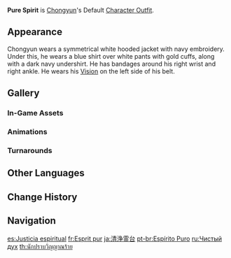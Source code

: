 {{Outfit Infobox
|id           = 203600
|image        = <gallery>
Character Chongyun Full Wish.png|Wish
Character Chongyun Game.png|In-Game
</gallery>
|character    = Chongyun
|type         = Default
|description  = Chongyun's outfit. A traditional thaumaturge's trappings.
|obtain       = Unlocked upon obtaining character
}}
'''Pure Spirit''' is [[Chongyun]]'s Default [[Character Outfit]].

==Appearance==
<!-- Keep appearance section short and concise. Limit to 1-2 paragraphs (preferably 1 paragraph) with 3-4 sentences each. -->
Chongyun wears a symmetrical white hooded jacket with navy embroidery. Under this, he wears a blue shirt over white pants with gold cuffs, along with a dark navy undershirt. He has bandages around his right wrist and right ankle. He wears his {{Cryo}} [[Vision]] on the left side of his belt.

==Gallery==
===In-Game Assets===
{{Assets/Outfit|Pure Spirit|nomain=1}}

===Animations===
{{Preview/CharacterAnimations|Chongyun|nocaption=1}}

===Turnarounds===
{{Turnarounds}}

==Other Languages==
{{Other Languages
|en      = Pure Spirit
|zhs     = 清正灵台
|zhs_rm  = Qīngzhèng Língtái
|zht     = 清正靈臺
|zht_rm  = Qīngzhèng Língtái
|zh_tl   = Pure Soul
|ja      = 清浄霊台
|ja_rm   = Seijou Reidai
|ja_tl   = Pure Soul
|ko      = 청정한 영혼
|ko_tl   = Pure Spirit
|es      = Justicia espiritual
|es_tl   = Spiritual Justice
|fr      = Esprit pur
|fr_tl   = Pure Spirit
|ru      = Чистый дух
|ru_tl   = Pure Spirit
|th      = นักปราบวิญญาณร้าย
|th_rm   = Nak prap winyan rai
|th_tl   = Exorcist of Evil Spirits
|vi      = Thanh Tẩy Tâm Hồn
|vi_tl   = Soul Cleansing
|de      = Reiner Geist
|de_tl   = Pure Spirit
|id      = Pure Spirit
|pt      = Espírito Puro
|pt_tl   = Pure Spirit
|tr      = Saf Ruh
|tr_tl   = Pure Spirit
|it      = Purezza spirituale
|it_tl   = Spiritual Purity
}}

==Change History==
{{Change History|1.0}}

==Navigation==
{{Dressing Room Navbox|type=outfit}}

[[es:Justicia espiritual]]
[[fr:Esprit pur]]
[[ja:清浄霊台]]
[[pt-br:Espírito Puro]]
[[ru:Чистый дух]]
[[th:นักปราบวิญญาณร้าย]]